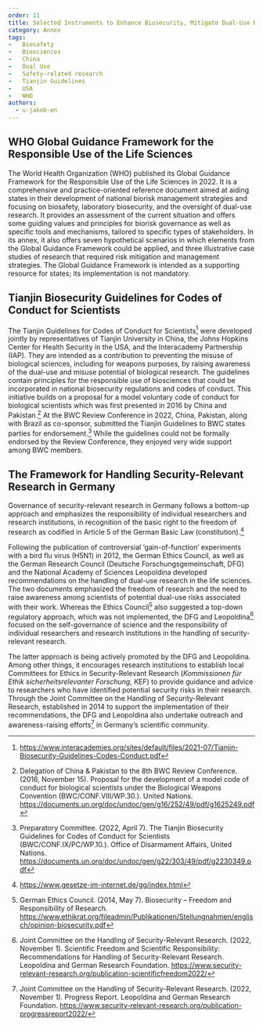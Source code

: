 ```yaml
---
order: 11
title: Selected Instruments to Enhance Biosecurity, Mitigate Dual-Use Risks, and Promote Safe, Secure, and Ethical Research in Biology
category: Annex
tags:
-	Biosafety
-	Biosciences
-	China
-	Dual Use
-	Safety-related research
-	Tianjin Guidelines
-	USA
-	WHO
authors:
  - u-jakob-en
---
```


## WHO Global Guidance Framework for the Responsible Use of the Life Sciences

<Leadin>The World Health Organization (WHO)</Leadin> published its Global Guidance Framework for the Responsible Use of the Life Sciences in 2022. It is a comprehensive and practice-oriented reference document aimed at aiding states in their development of national biorisk management strategies and focusing on biosafety, laboratory biosecurity, and the oversight of dual-use research. It provides an assessment of the current situation and offers some guiding values and principles for biorisk governance as well as specific tools and mechanisms, tailored to specific types of stakeholders. In its annex, it also offers seven hypothetical scenarios in which elements from the Global Guidance Framework could be applied, and three illustrative case studies of research that required risk mitigation and management strategies. The Global Guidance Framework is intended as a supporting resource for states; its implementation is not mandatory.

## Tianjin Biosecurity Guidelines for Codes of Conduct for Scientists

The Tianjin Guidelines for Codes of Conduct for Scientists[^1] were developed jointly by representatives of Tianjin University in China, the Johns Hopkins Center for Health Security in the USA, and the Interacademy Partnership (IAP). They are intended as a contribution to preventing the misuse of biological sciences, including for weapons purposes, by raising awareness of the dual-use and misuse potential of biological research. The guidelines contain principles for the responsible use of biosciences that could be incorporated in national biosecurity regulations and codes of conduct. This initiative builds on a proposal for a model voluntary code of conduct for biological scientists which was first presented in 2016 by China and Pakistan.[^2] At the BWC Review Conference in 2022, China, Pakistan, along with Brazil as co-sponsor, submitted the Tianjin Guidelines to BWC states parties for endorsement.[^3] While the guidelines could not be formally endorsed by the Review Conference, they enjoyed very wide support among BWC members.

## The Framework for Handling Security-Relevant Research in Germany

Governance of security-relevant research in Germany follows a bottom-up approach and emphasizes the responsibility of individual researchers and research institutions, in recognition of the basic right to the freedom of research as codified in Article 5 of the German Basic Law (constitution).[^4]

Following the publication of controversial ‘gain-of-function’ experiments with a bird flu virus (H5N1) in 2012, the German Ethics Council, as well as the German Research Council (Deutsche Forschungsgemeinschaft, DFG) and the National Academy of Sciences Leopoldina developed recommendations on the handling of dual-use research in the life sciences. The two documents emphasized the freedom of research and the need to raise awareness among scientists of potential dual-use risks associated with their work. Whereas the Ethics Council[^5] also suggested a top-down regulatory approach, which was not implemented, the DFG and Leopoldina[^6] focused on the self-governance of science and the responsibility of individual researchers and research institutions in the handling of security-relevant research.

The latter approach is being actively promoted by the DFG and Leopoldina. Among other things, it encourages research institutions to establish local Committees for Ethics in Security-Relevant Research (*Kommissionen für Ethik sicherheitsrelevanter Forschung*, KEF) to provide guidance and advice to researchers who have identified potential security risks in their research. Through the Joint Committee on the Handling of Security-Relevant Research, established in 2014 to support the implementation of their recommendations, the DFG and Leopoldina also undertake outreach and awareness-raising efforts[^7] in Germany’s scientific community.

[^1]: https://www.interacademies.org/sites/default/files/2021-07/Tianjin-Biosecurity-Guidelines-Codes-Conduct.pdf
[^2]: Delegation of China & Pakistan to the 8th BWC Review Conference. (2016, November 15). Proposal for the development of a model code of conduct for biological scientists under the Biological Weapons Convention (BWC/CONF.VIII/WP.30.). United Nations. https://documents.un.org/doc/undoc/gen/g16/252/49/pdf/g1625249.pdf
[^3]: Preparatory Committee. (2022, April 7).  The Tianjin Biosecurity Guidelines for Codes of Conduct for Scientists (BWC/CONF.IX/PC/WP.10.). Office of Disarmament Affairs, United Nations. https://documents.un.org/doc/undoc/gen/g22/303/49/pdf/g2230349.pdf
[^4]: https://www.gesetze-im-internet.de/gg/index.html
[^5]: German Ethics Council. (2014, May 7). Biosecurity – Freedom and Responsibility of Research. https://www.ethikrat.org/fileadmin/Publikationen/Stellungnahmen/englisch/opinion-biosecurity.pdf
[^6]: Joint Committee on the Handling of Security-Relevant Research. (2022, November 1). Scientific Freedom and Scientific Responsibility: Recommendations for Handling of Security-Relevant Research. Leopoldina and German Research Foundation. https://www.security-relevant-research.org/publication-scientificfreedom2022/
[^7]: Joint Committee on the Handling of Security-Relevant Research. (2022, November 1). Progress Report. Leopoldina and German Research Foundation. https://www.security-relevant-research.org/publication-progressreport2022/
